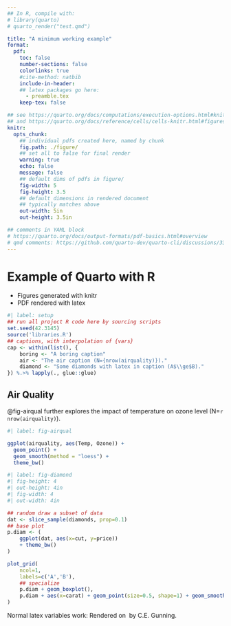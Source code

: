 ```yaml
---
## In R, compile with:
# library(quarto)
# quarto_render("test.qmd")

title: "A minimum working example"
format:
  pdf:
    toc: false
    number-sections: false
    colorlinks: true
    #cite-method: natbib
    include-in-header:
    ## latex packages go here:
      - preamble.tex
    keep-tex: false

## see https://quarto.org/docs/computations/execution-options.html#knitr-options
## and https://quarto.org/docs/reference/cells/cells-knitr.html#figures
knitr:
  opts_chunk: 
    ## individual pdfs created here, named by chunk
    fig.path: ./figure/
    ## set all to false for final render
    warning: true
    echo: false
    message: false
    ## default dims of pdfs in figure/
    fig-width: 5
    fig-height: 3.5
    ## default dimensions in rendered document
    ## typically matches above
    out-width: 5in
    out-height: 3.5in

## comments in YAML block
# https://quarto.org/docs/output-formats/pdf-basics.html#overview
# qmd comments: https://github.com/quarto-dev/quarto-cli/discussions/3330
---
```


# Example of Quarto with R
* Figures generated with knitr
* PDF rendered with latex

<!-- Comments in body look like this-->

```r
#| label: setup
## run all project R code here by sourcing scripts
set.seed(42.3145)
source('libraries.R')
## captions, with interpolation of {vars}
cap <- within(list(), {
    boring <- "A boring caption"
    air <- "The air caption (N={nrow(airquality)})."
    diamond <- "Some diamonds with latex in caption (A$\\ge$B)."
}) %.>% lapply(., glue::glue)
```

## Air Quality

@fig-airqual further explores the impact of temperature on ozone level (N=`r nrow(airquality)`).

```r
#| label: fig-airqual

ggplot(airquality, aes(Temp, Ozone)) + 
  geom_point() + 
  geom_smooth(method = "loess") +
  theme_bw()
```

\clearpage

```r
#| label: fig-diamond
#| fig-height: 4
#| out-height: 4in
#| fig-width: 4
#| out-width: 4in

## random draw a subset of data
dat <- slice_sample(diamonds, prop=0.1)
## base plot
p.diam <- (
    ggplot(dat, aes(x=cut, y=price))
    + theme_bw()
)

plot_grid(
    ncol=1,
    labels=c('A','B'),
    ## specialize
    p.diam + geom_boxplot(),
    p.diam + aes(x=carat) + geom_point(size=0.5, shape=1) + geom_smooth(method = "gam")
)
```

Normal latex variables work:
Rendered on \today\ by C.E. Gunning.
